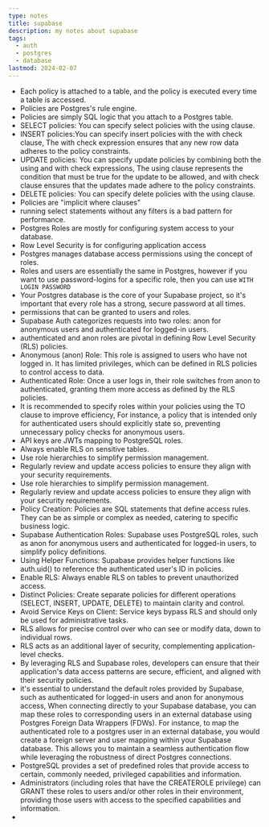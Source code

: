 ```yaml
---
type: notes
title: supabase
description: my notes about supabase
tags:
  - auth
  - postgres
  - database
lastmod: 2024-02-07
---
```


- Each policy is attached to a table, and the policy is executed every time a table is accessed.
- Policies are Postgres's rule engine.
- Policies are simply SQL logic that you attach to a Postgres table.
- SELECT policies: You can specify select policies with the using clause.
- INSERT policies:You can specify insert policies with the with check clause, The with check expression ensures that any new row data adheres to the policy constraints.
- UPDATE policies: You can specify update policies by combining both the using and with check expressions, The using clause represents the condition that must be true for the update to be allowed, and with check clause ensures that the updates made adhere to the policy constraints.
- DELETE policies: You can specify delete policies with the using clause.
- Policies are "implicit where clauses"
- running select statements without any filters is a bad pattern for performance.
- Postgres Roles are mostly for configuring system access to your database.
- Row Level Security is for configuring application access
- Postgres manages database access permissions using the concept of roles.
- Roles and users are essentially the same in Postgres, however if you want to use password-logins for a specific role, then you can use `WITH LOGIN PASSWORD`
- Your Postgres database is the core of your Supabase project, so it's important that every role has a strong, secure password at all times.
- permissions that can be granted to users and roles.
- Supabase Auth categorizes requests into two roles: anon for anonymous users and authenticated for logged-in users.
- authenticated and anon roles are pivotal in defining Row Level Security (RLS) policies.
- Anonymous (anon) Role: This role is assigned to users who have not logged in. It has limited privileges, which can be defined in RLS policies to control access to data.
- Authenticated Role: Once a user logs in, their role switches from anon to authenticated, granting them more access as defined by the RLS policies.
- It is recommended to specify roles within your policies using the TO clause to improve efficiency, For instance, a policy that is intended only for authenticated users should explicitly state so, preventing unnecessary policy checks for anonymous users.
- API keys are JWTs mapping to PostgreSQL roles.
- Always enable RLS on sensitive tables.
- Use role hierarchies to simplify permission management.
- Regularly review and update access policies to ensure they align with your security requirements.
- Use role hierarchies to simplify permission management.
- Regularly review and update access policies to ensure they align with your security requirements.
- Policy Creation: Policies are SQL statements that define access rules. They can be as simple or complex as needed, catering to specific business logic.
- Supabase Authentication Roles: Supabase uses PostgreSQL roles, such as anon for anonymous users and authenticated for logged-in users, to simplify policy definitions.
- Using Helper Functions: Supabase provides helper functions like auth.uid() to reference the authenticated user's ID in policies.
- Enable RLS: Always enable RLS on tables to prevent unauthorized access.
- Distinct Policies: Create separate policies for different operations (SELECT, INSERT, UPDATE, DELETE) to maintain clarity and control.
- Avoid Service Keys on Client: Service keys bypass RLS and should only be used for administrative tasks.
- RLS allows for precise control over who can see or modify data, down to individual rows.
- RLS acts as an additional layer of security, complementing application-level checks.
- By leveraging RLS and Supabase roles, developers can ensure that their application's data access patterns are secure, efficient, and aligned with their security policies.
- it's essential to understand the default roles provided by Supabase, such as authenticated for logged-in users and anon for anonymous access, When connecting directly to your Supabase database, you can map these roles to corresponding users in an external database using Postgres Foreign Data Wrappers (FDWs). For instance, to map the authenticated role to a postgres user in an external database, you would create a foreign server and user mapping within your Supabase database. This allows you to maintain a seamless authentication flow while leveraging the robustness of direct Postgres connections.
- PostgreSQL provides a set of predefined roles that provide access to certain, commonly needed, privileged capabilities and information.
- Administrators (including roles that have the CREATEROLE privilege) can GRANT these roles to users and/or other roles in their environment, providing those users with access to the specified capabilities and information.
-

